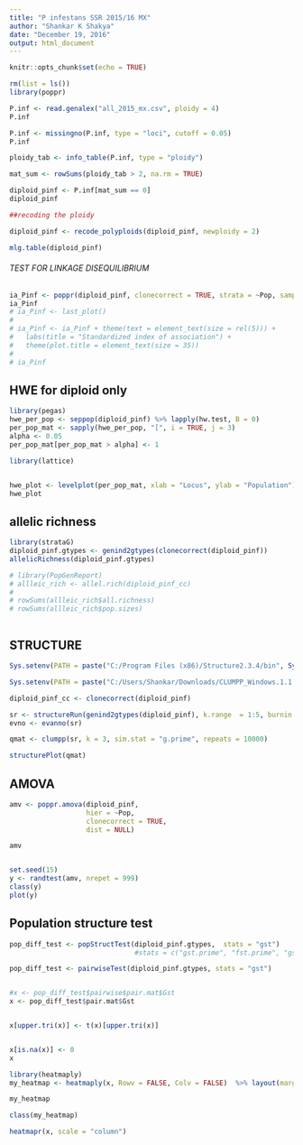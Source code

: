 ```yaml
---
title: "P infestans SSR 2015/16 MX"
author: "Shankar K Shakya"
date: "December 19, 2016"
output: html_document
---
```


```r
knitr::opts_chunk$set(echo = TRUE)
```


```r

rm(list = ls())
library(poppr)

P.inf <- read.genalex("all_2015_mx.csv", ploidy = 4)
P.inf

P.inf <- missingno(P.inf, type = "loci", cutoff = 0.05)
P.inf

ploidy_tab <- info_table(P.inf, type = "ploidy")

mat_sum <- rowSums(ploidy_tab > 2, na.rm = TRUE)

diploid_pinf <- P.inf[mat_sum == 0]
diploid_pinf

##recoding the ploidy

diploid_pinf <- recode_polyploids(diploid_pinf, newploidy = 2)

mlg.table(diploid_pinf)


```



###### TEST FOR LINKAGE DISEQUILIBRIUM

```r


ia_Pinf <- poppr(diploid_pinf, clonecorrect = TRUE, strata = ~Pop, sample = 999)
ia_Pinf
# ia_Pinf <- last_plot()
# 
# ia_Pinf <- ia_Pinf + theme(text = element_text(size = rel(5))) +
#   labs(title = "Standardized index of association") + 
#   theme(plot.title = element_text(size = 35))
# 
# ia_Pinf


```

## HWE for diploid only
```r

library(pegas)
hwe_per_pop <- seppop(diploid_pinf) %>% lapply(hw.test, B = 0)
per_pop_mat <- sapply(hwe_per_pop, "[", i = TRUE, j = 3)
alpha <- 0.05
per_pop_mat[per_pop_mat > alpha] <- 1

library(lattice)


hwe_plot <- levelplot(per_pop_mat, xlab = "Locus", ylab = "Population")
hwe_plot


```


## allelic richness

```r

library(strataG)
diploid_pinf.gtypes <- genind2gtypes(clonecorrect(diploid_pinf))
allelicRichness(diploid_pinf.gtypes)

# library(PopGenReport)
# allleic_rich <- allel.rich(diploid_pinf_cc)
# 
# rowSums(allleic_rich$all.richness) 
# rowSums(allleic_rich$pop.sizes)



```



## STRUCTURE

```r

Sys.setenv(PATH = paste("C:/Program Files (x86)/Structure2.3.4/bin", Sys.getenv("PATH"), sep = ";"))

Sys.setenv(PATH = paste("C:/Users/Shankar/Downloads/CLUMPP_Windows.1.1.2/", Sys.getenv("PATH"), sep = ";"))

diploid_pinf_cc <- clonecorrect(diploid_pinf)

sr <- structureRun(genind2gtypes(diploid_pinf), k.range  = 1:5, burnin = 10, num.k.rep = 1, noadmix = F)
evno <- evanno(sr)

qmat <- clumpp(sr, k = 3, sim.stat = "g.prime", repeats = 10000)

structurePlot(qmat)


```


## AMOVA
```r
amv <- poppr.amova(diploid_pinf, 
                   hier = ~Pop, 
                   clonecorrect = TRUE, 
                   dist = NULL)

amv


set.seed(15)
y <- randtest(amv, nrepet = 999)
class(y)
plot(y)

```


## Population structure test

```r


pop_diff_test <- popStructTest(diploid_pinf.gtypes,  stats = "gst")
                               #stats = c("gst.prime", "fst.prime", "gst", "gst.dbl.prime"))

pop_diff_test <- pairwiseTest(diploid_pinf.gtypes, stats = "gst")


#x <- pop_diff_test$pairwise$pair.mat$Gst
x <- pop_diff_test$pair.mat$Gst


x[upper.tri(x)] <- t(x)[upper.tri(x)]


x[is.na(x)] <- 0
x

library(heatmaply)
my_heatmap <- heatmaply(x, Rowv = FALSE, Colv = FALSE)  %>% layout(margin = list(l = 120, b = 120))

my_heatmap

class(my_heatmap)

heatmapr(x, scale = "column")





```



